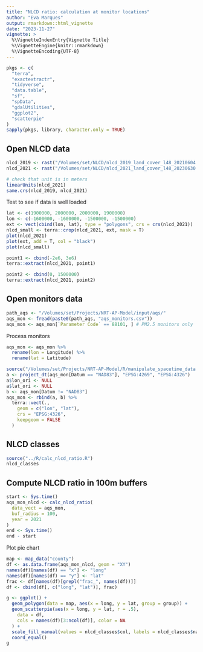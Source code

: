 ```yaml
---
title: "NLCD ratio: calculation at monitor locations"
author: "Eva Marques"
output: rmarkdown::html_vignette
date: "2023-11-27"
vignette: >
  %\VignetteIndexEntry{Vignette Title}
  %\VignetteEngine{knitr::rmarkdown}
  %\VignetteEncoding{UTF-8}
---
```


```r
pkgs <- c(
  "terra",
  "exactextractr",
  "tidyverse",
  "data.table",
  "sf",
  "spData",
  "gdalUtilities",
  "ggplot2",
  "scatterpie"
)
sapply(pkgs, library, character.only = TRUE)
```


## Open NLCD data 

```r
nlcd_2019 <- rast("/Volumes/set/NLCD/nlcd_2019_land_cover_l48_20210604.tif")
nlcd_2021 <- rast("/Volumes/set/NLCD/nlcd_2021_land_cover_l48_20230630.tif")

# check that unit is in meters
linearUnits(nlcd_2021)
same.crs(nlcd_2019, nlcd_2021)
```

Test to see if data is well loaded

```r
lat <- c(1900000, 2000000, 2000000, 1900000)
lon <- c(-1600000, -1600000, -1500000, -1500000)
ext <- vect(cbind(lon, lat), type = "polygons", crs = crs(nlcd_2021))
nlcd_small <- terra::crop(nlcd_2021, ext, mask = T)
plot(nlcd_2021)
plot(ext, add = T, col = "black")
plot(nlcd_small)

point1 <- cbind(-2e6, 3e6)
terra::extract(nlcd_2021, point1)

point2 <- cbind(0, 1500000)
terra::extract(nlcd_2021, point2)
```


## Open monitors data 

```r
path_aqs <- "/Volumes/set/Projects/NRT-AP-Model/input/aqs/"
aqs_mon <- fread(paste0(path_aqs, "aqs_monitors.csv"))
aqs_mon <- aqs_mon[`Parameter Code` == 88101, ] # PM2.5 monitors only
```

Process monitors 

```r
aqs_mon <- aqs_mon %>%
  rename(lon = Longitude) %>%
  rename(lat = Latitude)

source("/Volumes/set/Projects/NRT-AP-Model/R/manipulate_spacetime_data.R")
a <- project_dt(aqs_mon[Datum == "NAD83"], "EPSG:4269", "EPSG:4326")
a$lon_ori <- NULL
a$lat_ori <- NULL
b <- aqs_mon[Datum != "NAD83"]
aqs_mon <- rbind(a, b) %>%
  terra::vect(.,
    geom = c("lon", "lat"),
    crs = "EPSG:4326",
    keepgeom = FALSE
  )
```


## NLCD classes

```r
source("../R/calc_nlcd_ratio.R")
nlcd_classes
```


## Compute NLCD ratio in 100m buffers

```r
start <- Sys.time()
aqs_mon_nlcd <- calc_nlcd_ratio(
  data_vect = aqs_mon,
  buf_radius = 100,
  year = 2021
)
end <- Sys.time()
end - start
```

Plot pie chart

```r
map <- map_data("county")
df <- as.data.frame(aqs_mon_nlcd, geom = "XY")
names(df)[names(df) == "x"] <- "long"
names(df)[names(df) == "y"] <- "lat"
frac <- df[names(df)[grepl("frac_", names(df))]]
df <- cbind(df[, c("long", "lat")], frac)

g <- ggplot() +
  geom_polygon(data = map, aes(x = long, y = lat, group = group)) +
  geom_scatterpie(aes(x = long, y = lat, r = .5),
    data = df,
    cols = names(df)[3:ncol(df)], color = NA
  ) +
  scale_fill_manual(values = nlcd_classes$col, labels = nlcd_classes$names) +
  coord_equal()
g
```
